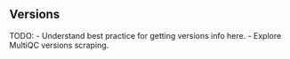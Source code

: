 ## Versions

TODO:
- Understand best practice for getting versions info here.
- Explore MultiQC versions scraping.